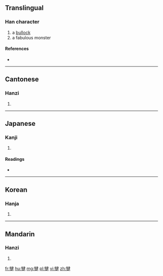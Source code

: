 ==Translingual==

===Han character===
{{Han char|rn=93|rad=牛|as=09|sn=13|four=2554<sub>4</sub>|canj=竹手弓大手 (HQNKQ)}}

# a [[bullock]]
# a fabulous monster

====References====
* {{Han ref|kx=0702.190|dkj=20078|dj=1115.240|hdz=31814.130|uh=728D|ud=29325|bh=DEA5|bd=56997}}

----

==Cantonese==

===Hanzi===
{{yue-hanzi|jyut=[[gin1]]|y=gin1}}

# {{defn|lang=yue|sort=牛09}}

----

==Japanese==

===Kanji===
{{ja-kanji|grade=|rs=牛09}}

# {{defn|lang=ja|sort=牛09}}

====Readings====
* {{ja-readings|on=[[けん]] (ken), [[こん]] (kon), [[げん]] (gen)|kun=}}

----

==Korean==

===Hanja===
{{ko-hanja|hangeul=건|eumhun=|rv=geon|mr=kŏn|y=ken}}

# {{defn|lang=ko|sort=牛09}}

----

==Mandarin==

===Hanzi===
{{cmn-hanzi|pin=[[jiān]] ([[jian1]])|wg=chien<sup>1</sup>}}

# {{defn|lang=cmn|sort=牛09}}

[[fr:犍]]
[[hu:犍]]
[[mg:犍]]
[[pl:犍]]
[[vi:犍]]
[[zh:犍]]